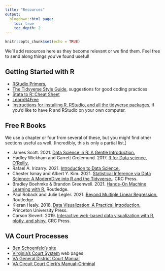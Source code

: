 ```yaml
---
title: "Resources"
output:
  blogdown::html_page:
    toc: true
    toc_depth: 2
---
```


```r
knitr::opts_chunk$set(echo = TRUE)
```

We'll add resources here as they become relevant or we find them. Feel free to send along things you've found useful!

## Getting Started with R

* [RStudio Primers](https://rstudio.cloud/learn/primers), 
* [The Tidyverse Style Guide](https://style.tidyverse.org/index.html), suggestions for good coding practices
* [Stata to R::Cheat Sheet](https://mentalbreaks.rbind.io/posts/stata-to-r/)
* [LearnR4Free](https://www.learnr4free.com/)
* [Instructions for installing R, RStudio, and all the tidyverse packages](../install/), if you'd like to have R and RStudio on your own computer.

## Free R Books 
We use a chapter or four from several of these, but you might find other sections useful as well. (Incredibly, this is only a partial list.)

* James Scott. 2021. [Data Science in R: A Gentle Introduction.](https://bookdown.org/jgscott/DSGI/) 
* Hadley Wickham and Garrett Grolemund. 2017. [R for Data science. O’Reilly.](https://r4ds.had.co.nz/) 
* Rafael A. Irizarry. 2021. [Introduction to Data Science.](https://rafalab.github.io/dsbook/) 
* Chester Ismay and Albert Y. Kim. 2021. [Statistical Inference via Data Science: A ModernDive into R and the Tidyverse.](https://moderndive.com/). CRC Press. 
* Bradley Boehmke & Brandon Greenwell. 2021. [Hands-On Machine Learning with R.](https://bradleyboehmke.github.io/HOML/) Routledge. 
* Paul Roback and Julie Legler. 2021. [Beyond Multiple Linear Regression.](https://bookdown.org/roback/bookdown-BeyondMLR/) Routledge.
* Kieran Healy. 2018. [Data Visualization: A Practical Introduction.](https://socviz.co/) Princeton University Press.
* Carson Sievert. 2019. [Interactive web-based data visualization with R, plotly, and shiny.](https://plotly-r.com/) CRC Press. 

## VA Court Processes

* [Ben Schoenfeld's site](https://virginiacourtdata.org/)
* [Virginia's Court System](https://www.vacourts.gov/courts/home.html) web pages
* [VA General District Court Manual](https://www.vacourts.gov/courts/gd/resources/manuals/gdman/gd_manual.pdf)
* [VA Circuit Court Clerk's Manual-Criminal](https://www.vacourts.gov/courts/circuit/resources/manuals/cc_manual_criminal/toc.pdf)
